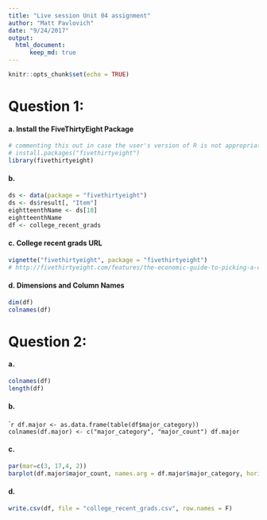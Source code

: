```yaml
---
title: "Live session Unit 04 assignment"
author: "Matt Pavlovich"
date: "9/24/2017"
output: 
  html_document:
      keep_md: true
---
```



```r
knitr::opts_chunk$set(echo = TRUE)
```

# Question 1: 
#### a. Install the FiveThirtyEight Package
```r
# commenting this out in case the user's version of R is not appropriate for FiveThirtyEight
# install.packages("fivethirtyeight")
library(fivethirtyeight)

```

#### b. 
```r
ds <- data(package = "fivethirtyeight")
ds <- ds$result[, "Item"]
eightteenthName <- ds[18]
eightteenthName
df <- college_recent_grads
```

#### c. College recent grads URL
```r
vignette("fivethirtyeight", package = "fivethirtyeight") 
# http://fivethirtyeight.com/features/the-economic-guide-to-picking-a-college-major/
```

#### d. Dimensions and Column Names
```r
dim(df)
colnames(df)
```


# Question 2: 
#### a.
```r
colnames(df)
length(df)
```

#### b.
````r
df.major <- as.data.frame(table(df$major_category))
colnames(df.major) <- c("major_category", "major_count")
df.major
```

#### c.
```r
par(mar=c(3, 17,4, 2))
barplot(df.major$major_count, names.arg = df.major$major_category, horiz=T, las = 1, xlim=c(0, 30), col = "blue", main = "Most Common College Majors", xlab = "Count", ylab = "Major", mgp=c(0,2,1))
```

#### d.
```r
write.csv(df, file = "college_recent_grads.csv", row.names = F)
```
